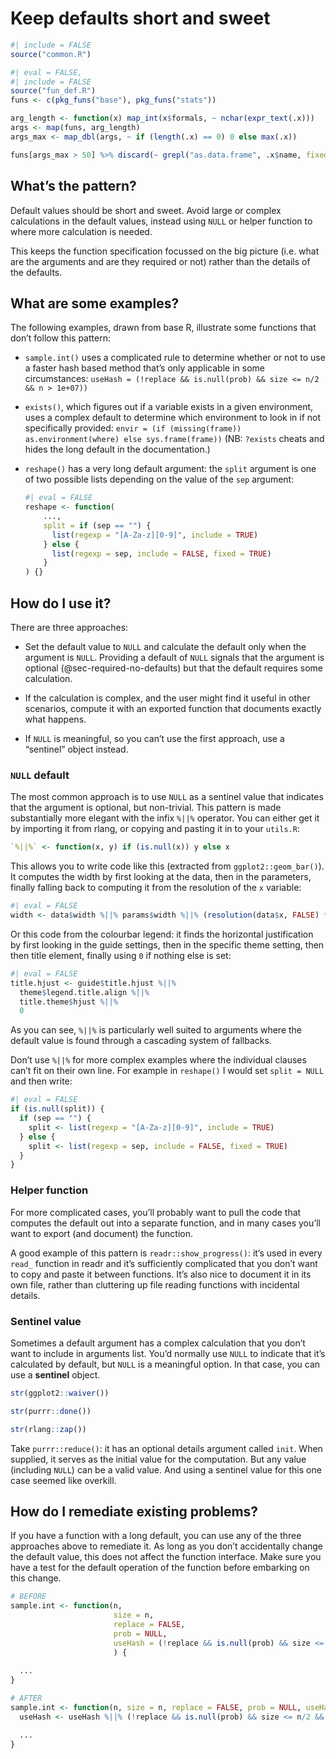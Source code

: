 # Keep defaults short and sweet {#sec-defaults-short-and-sweet}

```r
#| include = FALSE
source("common.R")
```

```r
#| eval = FALSE,
#| include = FALSE
source("fun_def.R")
funs <- c(pkg_funs("base"), pkg_funs("stats"))

arg_length <- function(x) map_int(x$formals, ~ nchar(expr_text(.x)))
args <- map(funs, arg_length)
args_max <- map_dbl(args, ~ if (length(.x) == 0) 0 else max(.x))

funs[args_max > 50] %>% discard(~ grepl("as.data.frame", .x$name, fixed = TRUE))
```

## What's the pattern?

Default values should be short and sweet.
Avoid large or complex calculations in the default values, instead using `NULL` or helper function to where more calculation is needed.

This keeps the function specification focussed on the big picture (i.e. what are the arguments and are they required or not) rather than the details of the defaults.

## What are some examples?

The following examples, drawn from base R, illustrate some functions that don't follow this pattern:

-   `sample.int()` uses a complicated rule to determine whether or not to use a faster hash based method that's only applicable in some circumstances: `useHash = (!replace && is.null(prob) && size <= n/2 && n > 1e+07))`

-   `exists()`, which figures out if a variable exists in a given environment, uses a complex default to determine which environment to look in if not specifically provided: `envir = (if (missing(frame)) as.environment(where) else sys.frame(frame))` (NB: `?exists` cheats and hides the long default in the documentation.)

-   `reshape()` has a very long default argument: the `split` argument is one of two possible lists depending on the value of the `sep` argument:

    ```r
    #| eval = FALSE
    reshape <- function(
        ...,
        split = if (sep == "") {
          list(regexp = "[A-Za-z][0-9]", include = TRUE)
        } else {
          list(regexp = sep, include = FALSE, fixed = TRUE)
        }
    ) {}
    ```

## How do I use it?

There are three approaches:

-   Set the default value to `NULL` and calculate the default only when the argument is `NULL`.
    Providing a default of `NULL` signals that the argument is optional (@sec-required-no-defaults) but that the default requires some calculation.

-   If the calculation is complex, and the user might find it useful in other scenarios, compute it with an exported function that documents exactly what happens.

-   If `NULL` is meaningful, so you can't use the first approach, use a "sentinel" object instead.

### `NULL` default {#sec-arg-short-null}

The most common approach is to use `NULL` as a sentinel value that indicates that the argument is optional, but non-trivial.
This pattern is made substantially more elegant with the infix `%||%` operator.
You can either get it by importing it from rlang, or copying and pasting it in to your `utils.R`:

```r
`%||%` <- function(x, y) if (is.null(x)) y else x
```

This allows you to write code like this (extracted from `ggplot2::geom_bar()`).
It computes the width by first looking at the data, then in the parameters, finally falling back to computing it from the resolution of the `x` variable:

```r
#| eval = FALSE
width <- data$width %||% params$width %||% (resolution(data$x, FALSE) * 0.9)
```

Or this code from the colourbar legend: it finds the horizontal justification by first looking in the guide settings, then in the specific theme setting, then then title element, finally using `0` if nothing else is set:

```r
#| eval = FALSE
title.hjust <- guide$title.hjust %||% 
  theme$legend.title.align %||% 
  title.theme$hjust %||% 
  0
```

As you can see, `%||%` is particularly well suited to arguments where the default value is found through a cascading system of fallbacks.

Don't use `%||%` for more complex examples where the individual clauses can't fit on their own line.
For example in `reshape()` I would set `split = NULL` and then write:

```r
#| eval = FALSE
if (is.null(split)) {
  if (sep == "") {
    split <- list(regexp = "[A-Za-z][0-9]", include = TRUE)
  } else {
    split <- list(regexp = sep, include = FALSE, fixed = TRUE)
  }
}
```

### Helper function

For more complicated cases, you'll probably want to pull the code that computes the default out into a separate function, and in many cases you'll want to export (and document) the function.

A good example of this pattern is `readr::show_progress()`: it's used in every `read_` function in readr and it's sufficiently complicated that you don't want to copy and paste it between functions.
It's also nice to document it in its own file, rather than cluttering up file reading functions with incidental details.

### Sentinel value {#sec-args-default-sentinel}

Sometimes a default argument has a complex calculation that you don't want to include in arguments list.
You'd normally use `NULL` to indicate that it's calculated by default, but `NULL` is a meaningful option.
In that case, you can use a **sentinel** object.

```r
str(ggplot2::waiver())

str(purrr::done())

str(rlang::zap())
```

Take `purrr::reduce()`: it has an optional details argument called `init`.
When supplied, it serves as the initial value for the computation.
But any value (including `NULL`) can be a valid value.
And using a sentinel value for this one case seemed like overkill.

## How do I remediate existing problems?

If you have a function with a long default, you can use any of the three approaches above to remediate it.
As long as you don't accidentally change the default value, this does not affect the function interface.
Make sure you have a test for the default operation of the function before embarking on this change.

```r
# BEFORE
sample.int <- function(n, 
                       size = n, 
                       replace = FALSE, 
                       prob = NULL, 
                       useHash = (!replace && is.null(prob) && size <= n/2 && n > 1e+07)
                       ) {
  
  ...
}

# AFTER
sample.int <- function(n, size = n, replace = FALSE, prob = NULL, useHash = NULL) {
  useHash <- useHash %||% (!replace && is.null(prob) && size <= n/2 && n > 1e+07)

  ...
}
```
